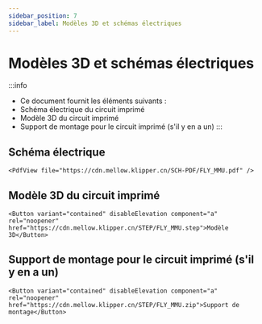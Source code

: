 ```yaml
---
sidebar_position: 7
sidebar_label: Modèles 3D et schémas électriques
---
```


# Modèles 3D et schémas électriques

:::info
* Ce document fournit les éléments suivants :
* Schéma électrique du circuit imprimé
* Modèle 3D du circuit imprimé
* Support de montage pour le circuit imprimé (s'il y en a un)
:::

## Schéma électrique

    <PdfView file="https://cdn.mellow.klipper.cn/SCH-PDF/FLY_MMU.pdf" />


## Modèle 3D du circuit imprimé

    <Button variant="contained" disableElevation component="a" rel="noopener" href="https://cdn.mellow.klipper.cn/STEP/FLY_MMU.step">Modèle 3D</Button>


## Support de montage pour le circuit imprimé (s'il y en a un)

    <Button variant="contained" disableElevation component="a" rel="noopener" href="https://cdn.mellow.klipper.cn/STEP/FLY_MMU.zip">Support de montage</Button>
